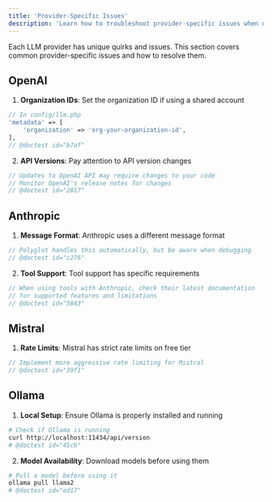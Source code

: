```yaml
---
title: 'Provider-Specific Issues'
description: 'Learn how to troubleshoot provider-specific issues when using Polyglot.'
---
```


Each LLM provider has unique quirks and issues. This section covers common provider-specific issues and how to resolve them.


## OpenAI

1. **Organization IDs**: Set the organization ID if using a shared account
```php
// In config/llm.php
'metadata' => [
    'organization' => 'org-your-organization-id',
],
// @doctest id="b7af"
```

2. **API Versions**: Pay attention to API version changes
```php
// Updates to OpenAI API may require changes to your code
// Monitor OpenAI's release notes for changes
// @doctest id="2817"
```

## Anthropic

1. **Message Format**: Anthropic uses a different message format
```php
// Polyglot handles this automatically, but be aware when debugging
// @doctest id="c276"
```

2. **Tool Support**: Tool support has specific requirements
```php
// When using tools with Anthropic, check their latest documentation
// for supported features and limitations
// @doctest id="5843"
```

## Mistral

1. **Rate Limits**: Mistral has strict rate limits on free tier
```php
// Implement more aggressive rate limiting for Mistral
// @doctest id="39f1"
```


## Ollama

1. **Local Setup**: Ensure Ollama is properly installed and running
```bash
# Check if Ollama is running
curl http://localhost:11434/api/version
# @doctest id="45cb"
```

2. **Model Availability**: Download models before using them
```bash
# Pull a model before using it
ollama pull llama2
# @doctest id="ed17"
```

